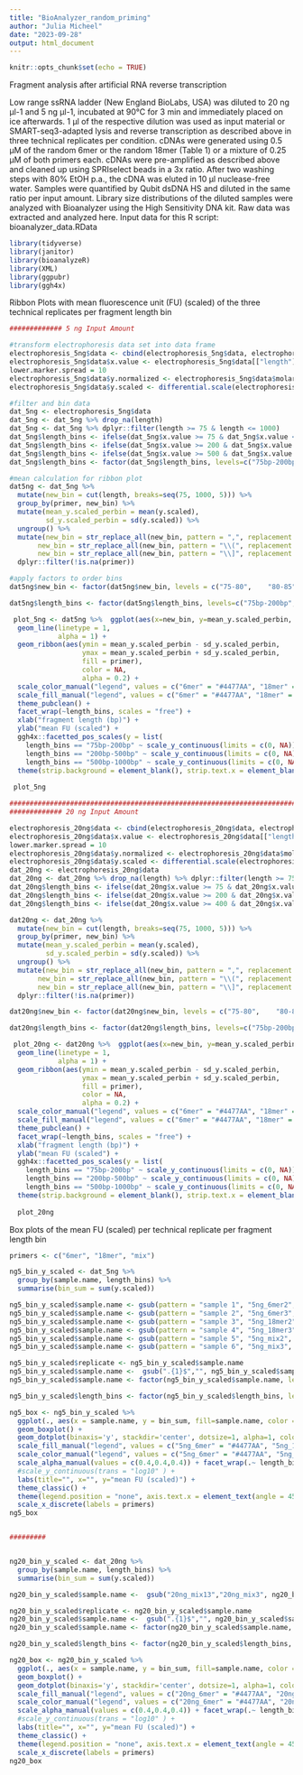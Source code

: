 ```yaml
---
title: "BioAnalyzer_random_priming"
author: "Julia Micheel"
date: "2023-09-28"
output: html_document
---
```


```r
knitr::opts_chunk$set(echo = TRUE)
```

Fragment analysis after artificial RNA reverse transcription

Low range ssRNA ladder (New England BioLabs, USA) was diluted to 20 ng µl-1 and 5 ng µl-1, incubated at 90°C for 3 min and immediately placed on ice afterwards. 1 µl of the respective dilution was used as input material or SMART-seq3-adapted lysis and reverse transcription as described above in three technical replicates per condition. cDNAs were generated using 0.5 µM of the random 6mer or the random 18mer (Table 1) or a mixture of 0.25 µM of both primers each. cDNAs were pre-amplified as described above and cleaned up using SPRIselect beads in a 3x ratio. After two washing steps with 80% EtOH p.a., the cDNA was eluted in 10 µl nuclease-free water. Samples were quantified by Qubit dsDNA HS and diluted in the same ratio per input amount. Library size distributions of the diluted samples were analyzed with Bioanalyzer using the High Sensitivity DNA kit. Raw data was extracted and analyzed here. Input data for this R script: bioanalyzer_data.RData 


```r
library(tidyverse)
library(janitor)
library(bioanalyzeR)
library(XML)
library(ggpubr)
library(ggh4x)
```


Ribbon Plots with mean fluorescence unit (FU) (scaled) of the three technical replicates per fragment length bin
```r
############# 5 ng Input Amount

#transform electrophoresis data set into data frame
electrophoresis_5ng$data <- cbind(electrophoresis_5ng$data, electrophoresis_5ng$samples[electrophoresis_5ng$data$sample.index,])
electrophoresis_5ng$data$x.value <- electrophoresis_5ng$data[["length"]]
lower.marker.spread = 10
electrophoresis_5ng$data$y.normalized <- electrophoresis_5ng$data$molarity
electrophoresis_5ng$data$y.scaled <- differential.scale(electrophoresis_5ng, "length", "y.normalized")

#filter and bin data
dat_5ng <- electrophoresis_5ng$data
dat_5ng <- dat_5ng %>% drop_na(length) 
dat_5ng <- dat_5ng %>% dplyr::filter(length >= 75 & length <= 1000)
dat_5ng$length_bins <- ifelse(dat_5ng$x.value >= 75 & dat_5ng$x.value <= 200, "75bp-200bp", dat_5ng$x.value)
dat_5ng$length_bins <- ifelse(dat_5ng$x.value >= 200 & dat_5ng$x.value <= 500, "200bp-500bp", dat_5ng$length_bins)
dat_5ng$length_bins <- ifelse(dat_5ng$x.value >= 500 & dat_5ng$x.value <= 1000, "500bp-1000bp", dat_5ng$length_bins)
dat_5ng$length_bins <- factor(dat_5ng$length_bins, levels=c("75bp-200bp", "200bp-500bp", "500bp-1000bp"))

#mean calculation for ribbon plot
dat5ng <- dat_5ng %>% 
  mutate(new_bin = cut(length, breaks=seq(75, 1000, 5))) %>% 
  group_by(primer, new_bin) %>% 
  mutate(mean_y.scaled_perbin = mean(y.scaled),
         sd_y.scaled_perbin = sd(y.scaled)) %>% 
  ungroup() %>% 
  mutate(new_bin = str_replace_all(new_bin, pattern = ",", replacement = "-"),
       new_bin = str_replace_all(new_bin, pattern = "\\(", replacement = ""),
       new_bin = str_replace_all(new_bin, pattern = "\\]", replacement = "")) %>% 
  dplyr::filter(!is.na(primer))

#apply factors to order bins
dat5ng$new_bin <- factor(dat5ng$new_bin, levels = c("75-80",    "80-85",    "85-90",    "90-95",    "95-100",   "100-105",  "105-110",  "110-115",  "115-120",  "120-125",  "125-130",  "130-135",  "135-140", "140-145",  "145-150",  "150-155",  "155-160",  "160-165",  "165-170",  "170-175",  "175-180",  "180-185",  "185-190",  "190-195",  "195-200",  "200-205", "205-210",  "210-215",  "215-220",  "220-225",  "225-230",  "230-235",  "235-240",  "240-245",  "245-250",  "250-255",  "255-260",  "260-265",  "265-270", "270-275",  "275-280",  "280-285",  "285-290",  "290-295",  "295-300",  "300-305",  "305-310",  "310-315",  "315-320",  "320-325",  "325-330",  "330-335", "335-340",  "340-345",  "345-350",  "350-355",  "355-360",  "360-365",  "365-370",  "370-375",  "375-380",  "380-385",  "385-390",  "390-395",  "395-400", "400-405",  "405-410",  "410-415",  "415-420",  "420-425",  "425-430",  "430-435",  "435-440",  "440-445",  "445-450",  "450-455",  "455-460",  "460-465", "465-470",  "470-475",  "475-480",  "480-485",  "485-490",  "490-495",  "495-500",  "500-505",  "505-510",  "510-515",  "515-520",  "520-525",  "525-530", "530-535",  "535-540",  "540-545",  "545-550",  "550-555",  "555-560",  "560-565",  "565-570",  "570-575",  "575-580",  "580-585",  "585-590",  "590-595", "595-600",  "600-605",  "605-610",  "610-615",  "615-620",  "620-625",  "625-630",  "630-635",  "635-640",  "640-645",  "645-650",  "650-655",  "655-660", "660-665",  "665-670",  "670-675",  "675-680",  "680-685",  "685-690",  "690-695",  "695-700",  "700-705",  "705-710",  "710-715",  "715-720",  "720-725", "725-730",  "730-735",  "735-740",  "740-745",  "745-750",  "750-755",  "755-760",  "760-765",  "765-770",  "770-775",  "775-780",  "780-785",  "785-790", "790-795",  "795-800",  "800-805",  "805-810",  "810-815",  "815-820",  "820-825",  "825-830",  "830-835",  "835-840",  "840-845",  "845-850",  "850-855", "855-860",  "860-865",  "865-870",  "870-875",  "875-880",  "880-885",  "885-890",  "890-895",  "895-900",  "900-905",  "905-910",  "910-915",  "915-920", "920-925",  "925-930",  "930-935",  "935-940",  "940-945",  "945-950",  "950-955",  "955-960",  "960-965",  "965-970",  "970-975",  "975-980",  "980-985", "985-990",  "990-995",  "995-1000"))

dat5ng$length_bins <- factor(dat5ng$length_bins, levels=c("75bp-200bp", "200bp-500bp", "500bp-1000bp"))

 plot_5ng <- dat5ng %>%  ggplot(aes(x=new_bin, y=mean_y.scaled_perbin, color=primer, group = primer)) + 
  geom_line(linetype = 1,
            alpha = 1) +
  geom_ribbon(aes(ymin = mean_y.scaled_perbin - sd_y.scaled_perbin,
                  ymax = mean_y.scaled_perbin + sd_y.scaled_perbin,
                  fill = primer),
                  color = NA,
                  alpha = 0.2) +
  scale_color_manual("legend", values = c("6mer" = "#4477AA", "18mer" = "#AA3377", "mix" = "black")) +
  scale_fill_manual("legend", values = c("6mer" = "#4477AA", "18mer" = "#AA3377", "mix" = "darkgrey")) +
  theme_pubclean() +
  facet_wrap(~length_bins, scales = "free") +
  xlab("fragment length (bp)") + 
  ylab("mean FU (scaled") +
  ggh4x::facetted_pos_scales(y = list(
    length_bins == "75bp-200bp" ~ scale_y_continuous(limits = c(0, NA)),
    length_bins == "200bp-500bp" ~ scale_y_continuous(limits = c(0, NA)),
    length_bins == "500bp-1000bp" ~ scale_y_continuous(limits = c(0, NA), breaks=c(1, 3, 5, 7)))) +
  theme(strip.background = element_blank(), strip.text.x = element_blank(), axis.text.x = element_text(angle = 90))
 
 plot_5ng

########################################################################
############# 20 ng Input Amount

electrophoresis_20ng$data <- cbind(electrophoresis_20ng$data, electrophoresis_20ng$samples[electrophoresis_20ng$data$sample.index,])
electrophoresis_20ng$data$x.value <- electrophoresis_20ng$data[["length"]]
lower.marker.spread = 10
electrophoresis_20ng$data$y.normalized <- electrophoresis_20ng$data$molarity
electrophoresis_20ng$data$y.scaled <- differential.scale(electrophoresis_20ng, "length", "y.normalized")
dat_20ng <- electrophoresis_20ng$data
dat_20ng <- dat_20ng %>% drop_na(length) %>% dplyr::filter(length >= 75 & length <= 1000)
dat_20ng$length_bins <- ifelse(dat_20ng$x.value >= 75 & dat_20ng$x.value <= 200, "75bp-200bp", dat_20ng$x.value)
dat_20ng$length_bins <- ifelse(dat_20ng$x.value >= 200 & dat_20ng$x.value <= 400, "200bp-500bp", dat_20ng$length_bins)
dat_20ng$length_bins <- ifelse(dat_20ng$x.value >= 400 & dat_20ng$x.value <= 1000, "500bp-1000bp", dat_20ng$length_bins)

dat20ng <- dat_20ng %>% 
  mutate(new_bin = cut(length, breaks=seq(75, 1000, 5))) %>% 
  group_by(primer, new_bin) %>% 
  mutate(mean_y.scaled_perbin = mean(y.scaled),
         sd_y.scaled_perbin = sd(y.scaled)) %>% 
  ungroup() %>% 
  mutate(new_bin = str_replace_all(new_bin, pattern = ",", replacement = "-"),
       new_bin = str_replace_all(new_bin, pattern = "\\(", replacement = ""),
       new_bin = str_replace_all(new_bin, pattern = "\\]", replacement = "")) %>% 
  dplyr::filter(!is.na(primer))

dat20ng$new_bin <- factor(dat20ng$new_bin, levels = c("75-80",    "80-85",    "85-90",    "90-95",    "95-100",   "100-105",  "105-110",  "110-115",  "115-120",  "120-125",  "125-130",  "130-135",  "135-140", "140-145",  "145-150",  "150-155",  "155-160",  "160-165",  "165-170",  "170-175",  "175-180",  "180-185",  "185-190",  "190-195",  "195-200",  "200-205", "205-210",  "210-215",  "215-220",  "220-225",  "225-230",  "230-235",  "235-240",  "240-245",  "245-250",  "250-255",  "255-260",  "260-265",  "265-270", "270-275",  "275-280",  "280-285",  "285-290",  "290-295",  "295-300",  "300-305",  "305-310",  "310-315",  "315-320",  "320-325",  "325-330",  "330-335", "335-340",  "340-345",  "345-350",  "350-355",  "355-360",  "360-365",  "365-370",  "370-375",  "375-380",  "380-385",  "385-390",  "390-395",  "395-400", "400-405",  "405-410",  "410-415",  "415-420",  "420-425",  "425-430",  "430-435",  "435-440",  "440-445",  "445-450",  "450-455",  "455-460",  "460-465", "465-470",  "470-475",  "475-480",  "480-485",  "485-490",  "490-495",  "495-500",  "500-505",  "505-510",  "510-515",  "515-520",  "520-525",  "525-530", "530-535",  "535-540",  "540-545",  "545-550",  "550-555",  "555-560",  "560-565",  "565-570",  "570-575",  "575-580",  "580-585",  "585-590",  "590-595", "595-600",  "600-605",  "605-610",  "610-615",  "615-620",  "620-625",  "625-630",  "630-635",  "635-640",  "640-645",  "645-650",  "650-655",  "655-660", "660-665",  "665-670",  "670-675",  "675-680",  "680-685",  "685-690",  "690-695",  "695-700",  "700-705",  "705-710",  "710-715",  "715-720",  "720-725", "725-730",  "730-735",  "735-740",  "740-745",  "745-750",  "750-755",  "755-760",  "760-765",  "765-770",  "770-775",  "775-780",  "780-785",  "785-790", "790-795",  "795-800",  "800-805",  "805-810",  "810-815",  "815-820",  "820-825",  "825-830",  "830-835",  "835-840",  "840-845",  "845-850",  "850-855", "855-860",  "860-865",  "865-870",  "870-875",  "875-880",  "880-885",  "885-890",  "890-895",  "895-900",  "900-905",  "905-910",  "910-915",  "915-920", "920-925",  "925-930",  "930-935",  "935-940",  "940-945",  "945-950",  "950-955",  "955-960",  "960-965",  "965-970",  "970-975",  "975-980",  "980-985", "985-990",  "990-995",  "995-1000"))

dat20ng$length_bins <- factor(dat20ng$length_bins, levels=c("75bp-200bp", "200bp-500bp", "500bp-1000bp"))

 plot_20ng <- dat20ng %>%  ggplot(aes(x=new_bin, y=mean_y.scaled_perbin, color=primer, group = primer)) + 
  geom_line(linetype = 1,
            alpha = 1) +
  geom_ribbon(aes(ymin = mean_y.scaled_perbin - sd_y.scaled_perbin,
                  ymax = mean_y.scaled_perbin + sd_y.scaled_perbin,
                  fill = primer),
                  color = NA,
                  alpha = 0.2) +
  scale_color_manual("legend", values = c("6mer" = "#4477AA", "18mer" = "#AA3377", "mix" = "black")) +
  scale_fill_manual("legend", values = c("6mer" = "#4477AA", "18mer" = "#AA3377", "mix" = "darkgrey")) +
  theme_pubclean() +
  facet_wrap(~length_bins, scales = "free") +
  xlab("fragment length (bp)") + 
  ylab("mean FU (scaled") +
  ggh4x::facetted_pos_scales(y = list(
    length_bins == "75bp-200bp" ~ scale_y_continuous(limits = c(0, NA)),
    length_bins == "200bp-500bp" ~ scale_y_continuous(limits = c(0, NA)),
    length_bins == "500bp-1000bp" ~ scale_y_continuous(limits = c(0, NA), breaks=c(1, 3, 5, 7)))) +
  theme(strip.background = element_blank(), strip.text.x = element_blank(), axis.text.x = element_text(angle = 90))
 
  plot_20ng

```
Box plots of the mean FU (scaled) per technical replicate per fragment length bin
```r
primers <- c("6mer", "18mer", "mix")

ng5_bin_y_scaled <- dat_5ng %>% 
  group_by(sample.name, length_bins) %>%  
  summarise(bin_sum = sum(y.scaled)) 

ng5_bin_y_scaled$sample.name <- gsub(pattern = "sample 1", "5ng_6mer2", ng5_bin_y_scaled$sample.name)
ng5_bin_y_scaled$sample.name <- gsub(pattern = "sample 2", "5ng_6mer3", ng5_bin_y_scaled$sample.name)
ng5_bin_y_scaled$sample.name <- gsub(pattern = "sample 3", "5ng_18mer2", ng5_bin_y_scaled$sample.name)
ng5_bin_y_scaled$sample.name <- gsub(pattern = "sample 4", "5ng_18mer3", ng5_bin_y_scaled$sample.name)
ng5_bin_y_scaled$sample.name <- gsub(pattern = "sample 5", "5ng_mix2", ng5_bin_y_scaled$sample.name)
ng5_bin_y_scaled$sample.name <- gsub(pattern = "sample 6", "5ng_mix3", ng5_bin_y_scaled$sample.name)

ng5_bin_y_scaled$replicate <- ng5_bin_y_scaled$sample.name
ng5_bin_y_scaled$sample.name <-  gsub(".{1}$","", ng5_bin_y_scaled$sample.name)
ng5_bin_y_scaled$sample.name <- factor(ng5_bin_y_scaled$sample.name, levels= c("5ng_6mer", "5ng_18mer", "5ng_mix"))

ng5_bin_y_scaled$length_bins <- factor(ng5_bin_y_scaled$length_bins, levels= c("75bp-200bp", "200bp-500bp", "500bp-1000bp"))

ng5_box <- ng5_bin_y_scaled %>% 
  ggplot(., aes(x = sample.name, y = bin_sum, fill=sample.name, color = sample.name, alpha = sample.name)) + 
  geom_boxplot() + 
  geom_dotplot(binaxis='y', stackdir='center', dotsize=1, alpha=1, color = "black") +
  scale_fill_manual("legend", values = c("5ng_6mer" = "#4477AA", "5ng_18mer" = "#AA3377", "5ng_mix" = "black")) +
  scale_color_manual("legend", values = c("5ng_6mer" = "#4477AA", "5ng_18mer" = "#AA3377", "5ng_mix" = "black")) +
  scale_alpha_manual(values = c(0.4,0.4,0.4)) + facet_wrap(.~ length_bins, scales = "free_y") +
  #scale_y_continuous(trans = "log10" ) + 
  labs(title="", x="", y="mean FU (scaled)") +
  theme_classic() +
  theme(legend.position = "none", axis.text.x = element_text(angle = 45, vjust=0.7)) +
  scale_x_discrete(labels = primers)
ng5_box


#########


ng20_bin_y_scaled <- dat_20ng %>% 
  group_by(sample.name, length_bins) %>%  
  summarise(bin_sum = sum(y.scaled)) 

ng20_bin_y_scaled$sample.name <-  gsub("20ng_mix13","20ng_mix3", ng20_bin_y_scaled$sample.name)

ng20_bin_y_scaled$replicate <- ng20_bin_y_scaled$sample.name
ng20_bin_y_scaled$sample.name <-  gsub(".{1}$","", ng20_bin_y_scaled$sample.name)
ng20_bin_y_scaled$sample.name <- factor(ng20_bin_y_scaled$sample.name, levels= c("20ng_6mer", "20ng_18mer", "20ng_mix"))

ng20_bin_y_scaled$length_bins <- factor(ng20_bin_y_scaled$length_bins, levels= c("75bp-200bp", "200bp-500bp", "500bp-1000bp"))

ng20_box <- ng20_bin_y_scaled %>% 
  ggplot(., aes(x = sample.name, y = bin_sum, fill=sample.name, color = sample.name, alpha = sample.name)) + 
  geom_boxplot() + 
  geom_dotplot(binaxis='y', stackdir='center', dotsize=1, alpha=1, color = "black") +
  scale_fill_manual("legend", values = c("20ng_6mer" = "#4477AA", "20ng_18mer" = "#AA3377", "20ng_mix" = "black")) +
  scale_color_manual("legend", values = c("20ng_6mer" = "#4477AA", "20ng_18mer" = "#AA3377", "20ng_mix" = "black")) +
  scale_alpha_manual(values = c(0.4,0.4,0.4)) + facet_wrap(.~ length_bins, scales = "free_y") +
  #scale_y_continuous(trans = "log10" ) + 
  labs(title="", x="", y="mean FU (scaled)") +
  theme_classic() +
  theme(legend.position = "none", axis.text.x = element_text(angle = 45, vjust=0.7)) +
  scale_x_discrete(labels = primers)
ng20_box
```
